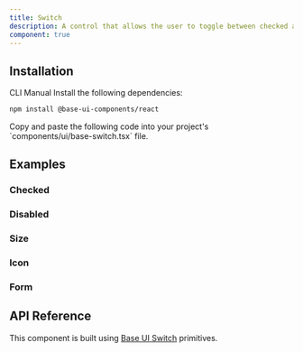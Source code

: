 ```yaml
---
title: Switch
description: A control that allows the user to toggle between checked and unchecked states.
component: true
---
```


<ExamplePreview path="base-switch/default" />

## Installation

<Tabs defaultValue="cli">

<TabsList>
  <TabsTrigger value="cli">CLI</TabsTrigger>
  <TabsTrigger value="manual">Manual</TabsTrigger>
</TabsList>

<TabsContent value="cli">
  <CliCommands name="switch" />
</TabsContent>

<TabsContent value="manual">    
<Steps>

<Step>
Install the following dependencies:

```bash
npm install @base-ui-components/react
```

</Step>

<Step>
Copy and paste the following code into your project's `components/ui/base-switch.tsx` file.

<ComponentPreview name="base-switch" />

</Step>

</Steps>

</TabsContent>

</Tabs>

## Examples

### Checked

<ExamplePreview path="base-switch/checked" />

### Disabled

<ExamplePreview path="base-switch/disabled" />

### Size

<ExamplePreview path="base-switch/size" />

### Icon

<ExamplePreview path="base-switch/icon" />

### Form

<ExamplePreview path="base-switch/form" />

## API Reference

This component is built using [Base UI Switch](https://base-ui.com/react/components/switch) primitives.